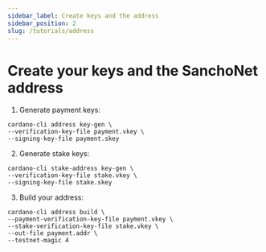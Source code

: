 ```yaml
---
sidebar_label: Create keys and the address
sidebar_position: 2
slug: /tutorials/address
---
```


# Create your keys and the SanchoNet address 

1. Generate payment keys:

```
cardano-cli address key-gen \
--verification-key-file payment.vkey \
--signing-key-file payment.skey
```

2. Generate stake keys:

```
cardano-cli stake-address key-gen \
--verification-key-file stake.vkey \
--signing-key-file stake.skey
```     

3. Build your address:

```
cardano-cli address build \
--payment-verification-key-file payment.vkey \
--stake-verification-key-file stake.vkey \
--out-file payment.addr \
--testnet-magic 4
``` 

